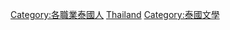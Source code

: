 {{Commonscat|Writers from Thailand}}
[[Category:各職業泰國人|Category:各職業泰國人]]
[[Category:各國作家|Thailand]]
[[Category:泰國文學|Category:泰國文學]]